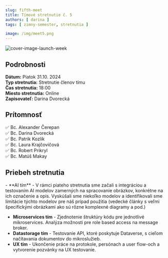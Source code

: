 ```yaml
---
slug: fifth-meet
title: Tímové stretnutie č. 5
authors: [ darina ]
tags: [ zimny-semester, stretnutia ]

image: /img/meet5.png
---
```

![cover-image-launch-week](/img/meet5.png)

<!-- ❌✅ -->
<!-- truncate -->

## Podrobnosti

**Dátum:** Piatok 31.10. 2024  
**Typ stretnutia:** Stretnutie členov tímu  
**Čas stretnutia:** 18:00  
**Miesto stretnutia:** Online   
**Zapisovateľ:** Darina Dvorecká


## Prítomnosť
 
 ✅ Bc. Alexander Čerepan  
 ✅ Bc. Darina Dvorecká  
 ✅ Bc. Patrik Kozlík  
 ✅ Bc. Laura Krajčovičová  
 ✅ Bc. Robert Prikryl  
 ✅ Bc. Matúš Makay

## Priebeh stretnutia
<div style={{ textAlign: 'justify' }}>
- **AI tím** - V rámci piateho stretnutia sme začali s integráciou a testovaním AI modelov zamerných na spracovanie obrázkov, konkrétne na ich označenie a opis.
 Vyskúšali sme niekoľko modelov a identifikovali sme limitácie týchto modelov pre náš prípad použitia (vedecké články s veľmi špecifickými obrázkami ako sú rôzne komplexné diagramy a pod.)

- **Microservices tím** - Zjednotenie štruktúry kódu pre jednotlivé mikroservices. Analýza možnosti pre role based access na message broker. 
- **Datastorage tím** - Testovanie API, ktoré poskytuje Dataverse, s cieľom načítavania dokumentov do mikroslužieb.
- **UX tím** - Ukončenie práce na protokole, persónach a user flow-och a vytvorenie pozvánky na UX testovanie.
</div>